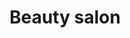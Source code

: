 ---
title: Beauty salon
seo_title: Website design for a beauty salon
seo_description: Website development
---